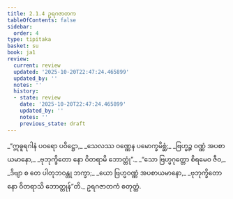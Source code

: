 ```yaml
---
title: 2.1.4 ဥရဂဇာတက
tableOfContents: false
sidebar:
  order: 4
type: tipitaka
basket: su
book: ja1
review:
  current: review
  updated: '2025-10-20T22:47:24.465899'
  updated_by: ''
  notes: ''
  history:
  - state: review
    date: '2025-10-20T22:47:24.465899'
    updated_by: ''
    notes: ''
    previous_state: draft
---
```



<DynamicBreadcrumb />


<ReviewStatus review={frontmatter.review} showDetails={true} />

<HypothesisAnnotation frontmatter={frontmatter} />

<Division number="7" book="ja1" e="ch" v="22" p="37">

<Paragraph number="349" type="verses" book="ja1">
_“ဣဓူရဂါနံ ပဝရော ပဝိဋ္ဌော,_  
_သေလဿ ဝဏ္ဏေန ပမောက္ခမိစ္ဆံ;_  
_ဗြဟ္မဉ္စ ဝဏ္ဏံ အပစာယမာနော,_  
_ဗုဘုက္ခိတော နော ဝိတရာမိ ဘောတ္တုံ”._  

</Paragraph>

</Division>
<Division number="8" book="ja1" e="ch" v="22" p="37">

<Paragraph number="350" type="verses" book="ja1">
_“သော ဗြဟ္မဂုတ္တော စိရမေဝ ဇီဝ,_  
_ဒိဗျာ စ တေ ပါတုဘဝန္တု ဘက္ခာ;_  
_ယော ဗြဟ္မဝဏ္ဏံ အပစာယမာနော,_  
_ဗုဘုက္ခိတော နော ဝိတရာသိ ဘောတ္တုန်”တိ._  


</Paragraph>
</Division>

<Paragraph number="351" type="center" book="ja1">
ဥရဂဇာတကံ စတုတ္ထံ.
</Paragraph>